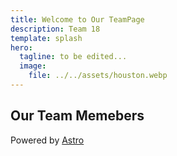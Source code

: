 ```yaml
---
title: Welcome to Our TeamPage
description: Team 18
template: splash
hero:
  tagline: to be edited...
  image:
    file: ../../assets/houston.webp
---
```



## Our Team Memebers

<CardGrid stagger>
	<LinkCard title="Miaoxin Chen" href="https://blog.sentixx.top/CSE110/" description="CS @3rd | Team Lead | Newbie Developer">
	</LinkCard>
	<LinkCard title="Angel Cortez Gutierrez" href="https://velyio.github.io/CSE110-1/" description="CS @2nd | Team Lead | love cooking | learn making chai☕">
	</LinkCard >
	<LinkCard title="Ashley Zhou" href="https://ashleyzhou1.github.io/cse-110-lab1/" description="CS @2nd | enjoy hiking and nature">
	</LinkCard >
	<LinkCard title="Domonick Marshall" href="https://domwrm.github.io/CSE-110-Lab-1/" description="CS @3rd | listen to music | go to concerts">
	</LinkCard >
	<LinkCard title="Kayla Phillips" href="https://kayla-phillips.github.io/CSE110-lab1/" description="CS @2nd | Like to do gymnastics">
	</LinkCard >
	<LinkCard title="Thomas Rocha" href="https://thomas-rocha.github.io/user-pages/" description="CS @2nd | go to the beach | play sports">
	</LinkCard >
	<LinkCard title="Max Kim" href="https://max010123e0.github.io/CSE110SP2025/" description="CS @2nd | Pilates | jogging | video games">
	</LinkCard >
</CardGrid>

<footer class="site-footer">
  Powered by <a href="https://astro.build" target="_blank">Astro</a>
</footer>
